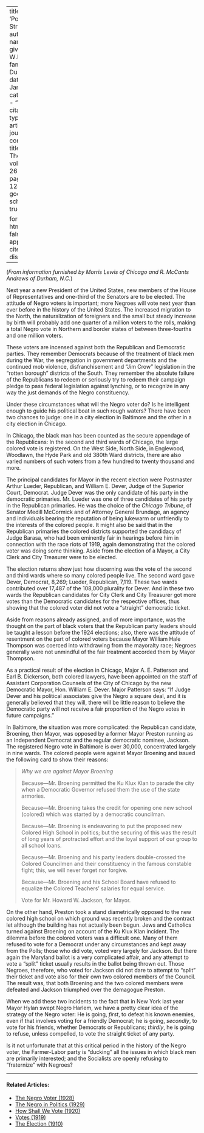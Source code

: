 
---
title: 'Political Straws'
author:
  - name:
      given: W.E.B.
      family: Du Bois
date: Jan. 1923
categories: 
  - ""
citation: 
  type: article-journal
  container-title: The Crisis
  volume: 26
  issue: 3
  page: 124-126
google-scholar: true

format:
  html:
    toc: false
    appendix-cite-as: display
---



(*From information furnished by Morris Lewis of Chicago and R. McCants Andrews of Durham, N.C.*) 

Next year a new President of the 
United States, new members of the House of Representatives and one-third of the Senators are to be elected. The attitude of Negro voters is important; more Negroes will vote next year than ever before in the history of the United States. The increased migration to the North, the naturalization of foreigners and the small but steady increase by birth will probably add one quarter of a million voters to the rolls, making a total Negro vote in Northern and border states of between three-fourths and one million voters. 

These voters are incensed against both the Republican and Democratic parties. They remember Democrats because of the treatment of black men during the War, the 
segregation in government departments and the continued mob violence, disfranchisement and "Jim Crow" legislation in the "rotten borough" districts of the South. They remember the absolute failure of the Republicans to redeem or seriously try to redeem their campaign pledge to pass federal legislation against lynching, or to recognize in any way the just demands of the Negro constituency. 

Under these circumstances what will the Negro voter do? Is he intelligent enough to guide his political boat in such rough waters? There have been two chances to judge: one in a city election in Baltimore and the other in a city election in Chicago. 

In Chicago, the black man has been counted as the secure appendage of the Republicans: In the second and third wards of Chicago, the large colored vote is registered. 
On the West Side, North Side, in Englewood, Woodlawn, the Hyde Park and old 380th Ward districts, there are also varied numbers of such voters from a few hundred to twenty thousand and more. 

The principal candidates for Mayor in the recent election were Postmaster Arthur Lueder, Republican, and William E. Dever, Judge of the Superior Court, Democrat. Judge Dever was the only candidate of his party in the democratic primaries. Mr. Lueder was one of three candidates of his party in the Republican primaries. He was the choice of the *Chicago Tribune*, of Senator Medill McCormick and of Attorney General Brundage, an agency and individuals bearing the reputation of being lukewarm or unfriendly to the interests of the colored people. It might also be said that in the Republican primaries the colored districts supported the candidacy of Judge Barasa, who had been eminently fair in hearings before him in connection with the race riots of 1919, again demonstrating that the colored voter was doing some thinking. Aside from the election of a Mayor, a City Clerk and City Treasurer were to be elected. 

The election returns show just how discerning was the vote of the second and third wards where so many colored people live. The second ward gave Dever, Democrat, 8,269; Lueder, Republican, 7,119. These two wards contributed over 17,487 of the 108,000 plurality for Dever. And in these two wards the Republican candidates for City Clerk and City Treasurer got more votes than the Democratic candidates for the respective offices, thus showing that the colored voter did not vote a "straight" democratic ticket. 

Aside from reasons already assigned, and of more importance, was the thought on the part of black voters that the Republican party leaders should be taught a lesson before the 1924 elections; also, there was the attitude of resentment on the part of colored voters because Mayor William Hale Thompson was coerced into withdrawing from the mayoralty race; Negroes generally were not unmindful of the fair treatment accorded them by Mayor Thompson. 

As a practical result of the election in Chicago, Major A. E. Patterson and Earl B. Dickerson, both colored lawyers, have been appointed on the staff of Assistant Corporation Counsels of the City of Chicago by the new Democratic Mayor, Hon. William E. 
Dever. Major Patterson says: "If Judge Dever and his political associates give the Negro a square deal, and it is generally believed that they will, there will be little reason to believe the Democratic party will not receive a fair proportion of the Negro votes in future campaigns." 

In Baltimore, the situation was more complicated: the Republican candidate, Broening, then Mayor, was opposed by a former Mayor Preston running as an Independent Democrat and the regular democratic nominee, Jackson. The registered Negro vote in Baltimore is over 30,000, concentrated largely in nine wards. The colored people were against Mayor Broening and issued the following card to show their reasons: 

> *Why we are against Mayor Broening*<p>Because---Mr. Broening permitted the Ku Klux Klan to parade the city when a Democratic Governor refused them the use of the state armories. <p> Because---Mr. Broening takes the credit for opening one new school (colored) which was started by a democratic councilman. <p> Because---Mr. Broening is endeavoring to put the proposed new Colored High School in politics; but the securing of this was the result of long years of protracted effort and the loyal support of our group to all school loans. <p> Because---Mr. Broening and his party leaders double-crossed the Colored Councilmen and their constituency in the famous constable fight; this, we will never forget nor forgive. <p> Because---Mr. Broening and his School Board have refused to equalize the Colored Teachers' salaries for equal service. <p>Vote for Mr. Howard W. Jackson, for Mayor.

On the other hand, Preston took a stand diametrically opposed to the new colored high school on which ground was recently broken and the contract let although the building has not actually been begun. Jews and Catholics turned against Broening on account of the Ku Klux Klan incident. The dilemma before the colored voters was a difficult one. Many of them refused to vote for a Democrat under any circumstances and kept away from the Polls; those who did vote, voted very largely for Jackson. But there again the Maryland ballot is a very complicated affair, and any attempt to vote a "split" ticket usually results in the ballot being thrown out. Those Negroes, therefore, who voted for Jackson did not dare to attempt to "split" their ticket and vote also for their own two colored members of the Council. The result was, that both Broening and the two colored members were defeated and Jackson triumphed over the demagogue Preston. 

When we add these two incidents to the fact that in New York last year Mayor Hylan swept Negro Harlem, we have a pretty clear idea of the strategy of the Negro voter: He is going, *first*, to defeat his 
known enemies, even if that involves voting for a friendly Democrat; he is going, *secondly*, to vote for his friends, whether Democrats or Republicans; *thirdly*, he is going to refuse, unless compelled, to vote the straight ticket of any party. 

Is it not unfortunate that at this critical period in the history of the Negro voter, the Farmer-Labor party is "ducking" all the issues in which black men are primarily interested; and the Socialists are openly refusing to "fraternize" with Negroes? 

<!-- Similar articles start here -->
<div  class="clear-wrap"></div>
<hr>
#### Related Articles:

* [The Negro Voter (1928)](/Volumes/35/08/negro_voter.html)
* [The Negro in Politics (1929)](/Volumes/36/11/negro_in_politics.html)
* [How Shall We Vote (1920)](/Volumes/20/05/how_shall_we_vote.html)
* [Votes (1919)](/Volumes/19/02/votes.html)
* [The Election (1910)](/Volumes/01/02/election.html)

<!-- Similar articles end here -->